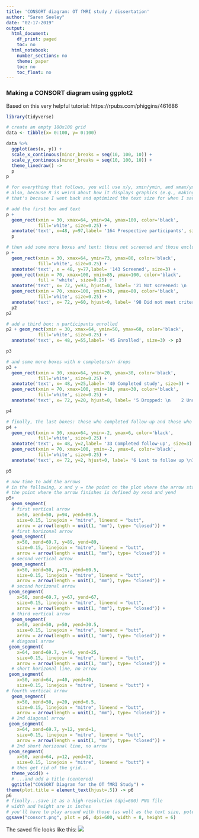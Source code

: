 ```yaml
---
title: 'CONSORT diagram: OT fMRI study / dissertation'
author: "Saren Seeley"
date: "02-17-2019"
output:
  html_document:
    df_print: paged
    toc: no
  html_notebook:
    number_sections: no
    theme: paper
    toc: no
    toc_float: no
---
```


### Making a CONSORT diagram using ggplot2

Based on this very helpful tutorial: https://rpubs.com/phiggins/461686

```r
library(tidyverse)

# create an empty 100x100 grid
data <- tibble(x= 0:100, y= 0:100)

data %>% 
  ggplot(aes(x, y)) +
  scale_x_continuous(minor_breaks = seq(10, 100, 10)) +
  scale_y_continuous(minor_breaks = seq(10, 100, 10)) +
  theme_linedraw() ->
  p
p

# for everything that follows, you will use x/y, xmin/ymin, and xmax/ymax values to resize and arrange elements as you wish, using the grid coordinates as reference
# also, because R is weird about how it displays graphics (e.g., making the image bigger does NOT just scale everything up, including enlarging any text), you'll notice that some of the text overflows its box when displayed in RStudio
# that's because I went back and optimized the text size for when I save it out as high-res PNG file at the end

# add the first box and text
p +
  geom_rect(xmin = 30, xmax=64, ymin=94, ymax=100, color='black',
            fill='white', size=0.25) +
  annotate('text', x=48, y=97,label= '164 Prospective participants', size=3) ->
  p

# then add some more boxes and text: those not screened and those excluded
p +
  geom_rect(xmin = 30, xmax=64, ymin=73, ymax=80, color='black',
            fill='white', size=0.25) +
  annotate('text', x = 48, y=77,label= '143 Screened', size=3) +
  geom_rect(xmin = 70, xmax=100, ymin=85, ymax=100, color='black',
            fill = 'white', size=0.25) +
  annotate('text', x= 72, y=93, hjust=0, label= '21 Not screened: \n     16 Unable to reach \n       5 No response after initial contact', size=3) +
  geom_rect(xmin = 70, xmax=100, ymin=39, ymax=80, color='black',
            fill='white', size=0.25) +
  annotate('text', x= 72, y=60, hjust=0, label= '98 Did not meet criteria:\n     24 MRI safety \n     11 Not interested \n     11 ICG score \n     11 Loss <6 or >36 months \n     11 Age <55 or >80 years \n       8 Claustrophobia  \n       6 Medications \n       4 Medical condition \n       5 Other (e.g., out of town) \n       7 Unspecified (but did not\n          complete full screen)', size=3)  ->
  p2
p2

# add a third box: n participants enrolled
p2 + geom_rect(xmin = 30, xmax=64, ymin=50, ymax=60, color='black',
            fill='white', size=0.25) +
  annotate('text', x= 48, y=55,label= '45 Enrolled', size=3) -> p3

p3

# and some more boxes with n completers/n drops
p3 +
  geom_rect(xmin = 30, xmax=64, ymin=20, ymax=30, color='black',
            fill='white', size=0.25) +
  annotate('text', x= 48, y=25,label= '40 Completed study', size=3) +
  geom_rect(xmin = 70, xmax=100, ymin=10, ymax=30, color='black',
            fill='white', size=0.25) +
  annotate('text', x= 72, y=20, hjust=0, label= '5 Dropped: \n    2 Undisclosed metal in body \n    1 Incidental finding on MPRAGE \n    1 Back pain in scanner* \n    1 Nausea*', size=3) -> p4

p4

# finally, the last boxes: those who completed follow-up and those who did not
p4 +
  geom_rect(xmin = 30, xmax=64, ymin=-2, ymax=6, color='black',
            fill='white', size=0.25) +
  annotate('text', x= 48, y=2,label= '33 Completed follow-up', size=3) +
  geom_rect(xmin = 70, xmax=100, ymin=-2, ymax=6, color='black',
            fill='white', size=0.25) +
  annotate('text', x= 72, y=2, hjust=0, label= '6 Lost to follow up \n1 Not assessed', size=3) -> p5

p5

# now time to add the arrows
# in the following, x and y = the point on the plot where the arrow starts
# the point where the arrow finishes is defined by xend and yend
p5+ 
  geom_segment(
  # first vertical arrow
    x=50, xend=50, y=94, yend=80.5, 
    size=0.15, linejoin = "mitre", lineend = "butt",
    arrow = arrow(length = unit(1, "mm"), type= "closed")) +
  # first horizonal arrow
  geom_segment(
    x=50, xend=69.7, y=89, yend=89, 
    size=0.15, linejoin = "mitre", lineend = "butt",
    arrow = arrow(length = unit(1, "mm"), type= "closed")) +
  # second vertical arrow
  geom_segment(
    x=50, xend=50, y=73, yend=60.5, 
    size=0.15, linejoin = "mitre", lineend = "butt",
    arrow = arrow(length = unit(1, "mm"), type= "closed")) +
  # second horizonal arrow
 geom_segment(
    x=50, xend=69.7, y=67, yend=67, 
    size=0.15, linejoin = "mitre", lineend = "butt",
    arrow = arrow(length = unit(1, "mm"), type= "closed")) +
  # third vertical arrow
  geom_segment(
    x=50, xend=50, y=50, yend=30.5, 
    size=0.15, linejoin = "mitre", lineend = "butt",
    arrow = arrow(length = unit(1, "mm"), type= "closed")) +
  # diagonal arrow
 geom_segment(
    x=64, xend=69.7, y=40, yend=25, 
    size=0.15, linejoin = "mitre", lineend = "butt",
    arrow = arrow(length = unit(1, "mm"), type= "closed")) +
  # short horizonal line, no arrow
 geom_segment(
    x=50, xend=64, y=40, yend=40, 
    size=0.15, linejoin = "mitre", lineend = "butt") +
# fourth vertical arrow
  geom_segment(
    x=50, xend=50, y=20, yend=6.5, 
    size=0.15, linejoin = "mitre", lineend = "butt",
    arrow = arrow(length = unit(1, "mm"), type= "closed")) +
  # 2nd diagonal arrow
 geom_segment(
    x=64, xend=69.7, y=12, yend=1, 
    size=0.15, linejoin = "mitre", lineend = "butt",
    arrow = arrow(length = unit(1, "mm"), type= "closed")) +
  # 2nd short horizonal line, no arrow
 geom_segment(
    x=50, xend=64, y=12, yend=12, 
    size=0.15, linejoin = "mitre", lineend = "butt") +
  # then get rid of the grid...
  theme_void() +
  # ...and add a title (centered)
  ggtitle("CONSORT Diagram for the OT fMRI Study") +
theme(plot.title = element_text(hjust=.5)) -> p6
p6
# finally...save it as a high-resolution (dpi=600) PNG file
# width and height are in inches
# you'll have to play around with those (as well as the text size, potentially) to see which make your plot look best
ggsave("consort.png", plot = p6, dpi=600, width = 8, height = 6)
```

The saved file looks like this:
![](consort.png)
